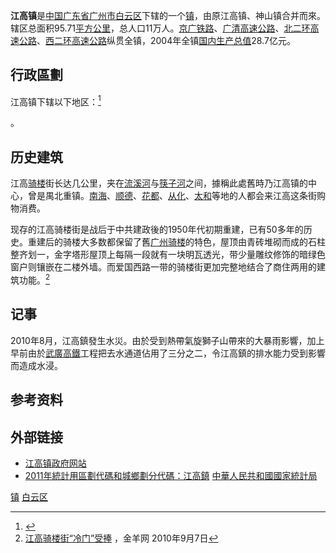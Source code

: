 {{中国乡级行政区<!---乡级行政区专用模板--->
|景观照片文件名 =201609 Jiangcun Bridge (North).jpg
|景观照片描述 = 位于江高镇境内[[江村_(广州)|江村]]，上跨[[流溪河|流溪河]]的[[京广铁路|京广铁路]]江村大桥
|汉语拼音 = 
|其他语言 = 
|其他语言名称 = 
|旧称 = 
|地名出处 = 
|位置图文件名 = 
|位置图描述 = 
|自定义图片= 
|建置时间 = 
|政府驻地 = 
|毗邻 = 
|总面积 = 95.71平方公里
|总人口 = 
|总人口年份 = 
|户籍人口 = 
|户籍人口年份 = 
|常住人口 = 11万人
|常住人口年份 = 
|人口密度 = 
|GDP = 28.7亿元人民币
|GDP年份 = 2004
|邮政编码 = 
|电话区号 = 20
|官方网站 = 
|网站名称 = 
|44/01/11/113/000}}

'''江高镇'''是[[中华人民共和国|中国]][[广东省|广东省]][[广州市|广州市]][[白云区_(广州市)|白云区]]下辖的一个[[镇|镇]]，由原江高镇、神山镇合并而來。辖区总面积95.71[[平方公里|平方公里]]，总人口11万人。[[京广铁路|京广铁路]]、[[广清高速公路|广清高速公路]]、[[广州北二环高速公路|北二环高速公路]]、[[广州西二环高速公路|西二环高速公路]]纵贯全镇，2004年全镇[[国内生产总值|国内生产总值]]28.7亿元。

== 行政區劃 ==
江高镇下辖以下地区：<ref>{{PRC admin/ref sgc|44/01/11/113/000}}</ref>

{{PRC admin/children|44/01/11/113/000}}。

== 历史建筑 ==
江高[[骑楼|骑楼]]街长达几公里，夹在[[流溪河|流溪河]]与[[筷子河|筷子河]]之间，據稱此處舊時乃江高镇的中心，曾是禺北重镇。[[南海|南海]]、[[顺德|顺德]]、[[花都区|花都]]、[[从化|从化]]、[[太和镇_(广州市)|太和]]等地的人都会来江高这条街购物消费。

现存的江高骑楼街是战后于中共建政後的1950年代初期重建，已有50多年的历史。重建后的骑楼大多数都保留了舊[[广州骑楼|广州骑楼]]的特色，屋顶由青砖堆砌而成的石柱整齐划一，金字塔形屋顶上每隔一段就有一块明瓦透光，带少量雕纹修饰的暗绿色窗户则镶嵌在二楼外墙。而爱国西路一带的骑楼街更加完整地结合了商住两用的建筑功能。<ref>[http://www.ycwb.com/ePaper/xkb/html/2010-09/07/content_918579.htm 江高骑楼街“冷门”受捧] {{webarchive|url=https://web.archive.org/web/20140426232916/http://www.ycwb.com/ePaper/xkb/html/2010-09/07/content_918579.htm |date=2014-04-26 }}，金羊网 2010年9月7日</ref>

== 记事 ==
2010年8月，江高鎮發生水災。由於受到熱帶氣旋獅子山帶來的大暴雨影響，加上早前由於[[武廣高鐵|武廣高鐵]]工程把去水通道佔用了三分之二，令江高鎮的排水能力受到影響而造成水浸。

== 参考资料 ==
{{reflist|2}}

== 外部链接 ==
*[https://web.archive.org/web/20070607180428/http://www.by.gov.cn/cn/news/list.asp?columnid=CLZJGZ0811 江高镇政府网站]
*[https://web.archive.org/web/20120921003126/http://www.stats.gov.cn/tjbz/cxfldm/2011/44/01/11/440111113.html 2011年統計用區劃代碼和城鄉劃分代碼：江高鎮] [[中華人民共和國國家統計局|中華人民共和國國家統計局]]

{{广州市白云区行政区划}}
[[Category:广州市白云区行政区划|镇]]
[[Category:广州建制镇|白云区]]
